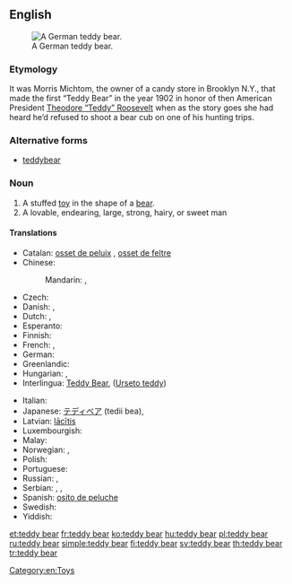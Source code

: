 ==English==
[[Image:Teddy bear 27.jpg|thumb|right|A German teddy bear.]]

===Etymology===
It was Morris Michtom, the owner of a candy store in Brooklyn N.Y., that made the first “Teddy Bear” in the year 1902 in honor of then American President [[w:Theodore Roosevelt|Theodore “Teddy” Roosevelt]] when as the story goes she had heard he’d refused to shoot a bear cub on one of his hunting trips.

===Alternative forms===
* [[teddybear]]

===Noun===
{{en-noun|sg=[[teddy]] [[bear]]}}

# A stuffed [[toy]] in the shape of a [[bear]].
# A lovable, endearing, large, strong, hairy, or sweet man

====Translations====
{{trans-top|a stuffed toy bear}}
* Catalan: [[osset de peluix]] {{m}}, [[osset de feltre]] {{m}}
* Chinese:
*: Mandarin: {{t-|cmn|泰迪熊|tr=tàidíxióng|sc=Hani}}, {{t|cmn|玩具熊|tr=wánjùxióng|sc=Hani}}
* Czech: {{t|cs|medvídek|m}}
* Danish: {{t-|da|bamse}},  {{t-|da|teddybjørn}}
* Dutch: {{t-|nl|teddybeer|m}},  {{t|nl|knuffelbeer|m}}
* Esperanto: {{t|eo|pluŝa urso}}
* Finnish: {{t+|fi|nallekarhu}}
* French: {{t+|fr|ours en peluche|m}}, {{t+|fr|nounours|m}}
* German: {{t+|de|Teddybär|m}}
* Greenlandic: {{t|kl|bamse}}
* Hungarian: {{t+|hu|maci}}, {{t+|hu|mackó}}
* Interlingua: [[Teddy Bear]], ([[Urseto teddy]])
{{trans-mid}}
* Italian: {{t-|it|orsacchiotto|m}}
* Japanese: [[テディベア]] (tedii bea), {{t-|ja|ぬいぐるみ}}
* Latvian: [[lācītis]]
* Luxembourgish: {{t|lb|Teddy|m}}
* Malay: {{t|ms|beruang peluk}}
* Norwegian: {{t-|no|bamse|m}},  {{t-|no|teddybjørn|m}}
* Polish: {{t+|pl|pluszowy miś}}
* Portuguese: {{t+|pt|ursinho de pelúcia|m}}
* Russian: {{t|ru|плюшевый мишка|m|tr=pl'úševyj míška}}, {{t+|ru|мишка|m|tr=míška}}
* Serbian: {{t+|sr|меца|m|tr=meca}}, {{t+|sr|меда|m|tr=meda}}, {{t+|sr|медо|m|tr=medo}}
* Spanish: [[osito de peluche]] {{m}}
* Swedish: {{t|sv|teddybjörn|c}}
* Yiddish: {{t-|yi|ber|n|sc=Hebr|xs=Yiddish}}
{{trans-bottom}}
{{trans-top|lovable man}}
{{trans-mid}}
{{trans-bottom}}
[[Category:en:Toys]]

[[et:teddy bear]]
[[fr:teddy bear]]
[[ko:teddy bear]]
[[hu:teddy bear]]
[[pl:teddy bear]]
[[ru:teddy bear]]
[[simple:teddy bear]]
[[fi:teddy bear]]
[[sv:teddy bear]]
[[th:teddy bear]]
[[tr:teddy bear]]